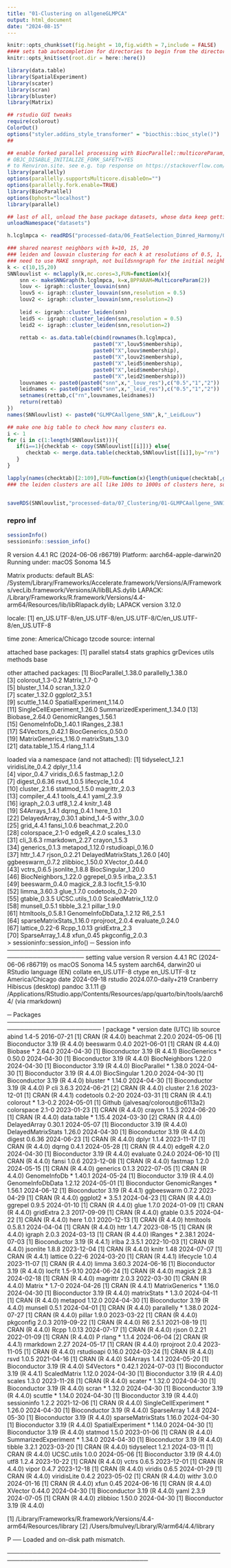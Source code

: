 ```yaml
---
title: "01-Clustering on allgeneGLMPCA"
output: html_document
date: "2024-08-15"
---
```


```r
knitr::opts_chunk$set(fig.height = 10,fig.width = 7,include = FALSE)
#### sets tab autocompletion for directories to begin from the directory containing the .Rproj session, instead of the script's directory if different
knitr::opts_knit$set(root.dir = here::here())

library(data.table)
library(SpatialExperiment)
library(scater)
library(scran)
library(bluster)
library(Matrix)

## rstudio GUI tweaks
require(colorout)
ColorOut()
options("styler.addins_style_transformer" = "biocthis::bioc_style()")
##

## enable forked parallel processing with BiocParallel::multicoreParam, future::, etc. seemed to need this a couple times, but otherwise havent so its here as a preventative measure. part of this is adding the line 
# OBJC_DISABLE_INITIALIZE_FORK_SAFETY=YES
# to Renviron.site. see e.g. top response on https://stackoverflow.com/questions/73638290/python-on-mac-is-it-safe-to-set-objc-disable-initialize-fork-safety-yes-globall 
library(parallelly)
options(parallelly.supportsMulticore.disableOn="")
options(parallelly.fork.enable=TRUE)
library(BiocParallel)
options(bphost="localhost")
library(parallel)

## last of all, unload the base package datasets, whose data keep getting in the way of autocompletions (e.g., Theoph is priortized over TRUE)
unloadNamespace("datasets")
```

```r
h.lcglmpca <- readRDS("processed-data/06_FeatSelection_Dimred_Harmony/04b_allgeneGLMPCA_Harmony.RDS")

### shared nearest neighbors with k=10, 15, 20
### leiden and louvain clustering for each k at resolutions of 0.5, 1, and 2 for each clustering approach
### need to use MAKE snngraph, not buildsnngraph for the initial neighbor graph; we can't tell the latter function we're giving it a reduced dimension matrix as a standalone object
k <- c(10,15,20)
SNNlouvlist <- mclapply(k,mc.cores=3,FUN=function(x){
    snn <- makeSNNGraph(h.lcglmpca, k=x,BPPARAM=MulticoreParam(2))
    louv <- igraph::cluster_louvain(snn)
    louv5 <- igraph::cluster_louvain(snn,resolution = 0.5)
    louv2 <- igraph::cluster_louvain(snn,resolution=2)
    
    leid <- igraph::cluster_leiden(snn)
    leid5 <- igraph::cluster_leiden(snn,resolution = 0.5)
    leid2 <- igraph::cluster_leiden(snn,resolution=2)
    
    rettab <- as.data.table(cbind(rownames(h.lcglmpca),
                            paste0("X",louv5$membership),
                            paste0("X",louv$membership),
                            paste0("X",louv2$membership),
                            paste0("X",leid5$membership),
                            paste0("X",leid$membership),
                            paste0("X",leid2$membership)))
    louvnames <- paste0(paste0("snn",x,"_louv_res"),c("0.5","1","2"))
    leidnames <- paste0(paste0("snn",x,"_leid_res"),c("0.5","1","2"))
    setnames(rettab,c("rn",louvnames,leidnames))
    return(rettab)
})
names(SNNlouvlist) <- paste0("GLMPCAallgene_SNN",k,"_LeidLouv")

## make one big table to check how many clusters ea.
i <- 1
for (i in c(1:length(SNNlouvlist))){
   if(i==1){checktab <- copy(SNNlouvlist[[i]])} else{
      checktab <- merge.data.table(checktab,SNNlouvlist[[i]],by="rn")
   }
}

lapply(names(checktab)[2:109],FUN=function(x){length(unique(checktab[,get(x)]))})
### the leiden clusters are all like 100s to 1000s of clusters here, so we will ignore those downstream.


saveRDS(SNNlouvlist,"processed-data/07_Clustering/01-GLMPCAallgene_SNN10-15-20_leidenAndLouvain_res05-1-2.RDS")

```

### repro inf
```r
sessionInfo()
sessioninfo::session_info()
```
R version 4.4.1 RC (2024-06-06 r86719)
Platform: aarch64-apple-darwin20
Running under: macOS Sonoma 14.5

Matrix products: default
BLAS:   /System/Library/Frameworks/Accelerate.framework/Versions/A/Frameworks/vecLib.framework/Versions/A/libBLAS.dylib 
LAPACK: /Library/Frameworks/R.framework/Versions/4.4-arm64/Resources/lib/libRlapack.dylib;  LAPACK version 3.12.0

locale:
[1] en_US.UTF-8/en_US.UTF-8/en_US.UTF-8/C/en_US.UTF-8/en_US.UTF-8

time zone: America/Chicago
tzcode source: internal

attached base packages:
[1] parallel  stats4    stats     graphics  grDevices utils     methods   base     

other attached packages:
 [1] BiocParallel_1.38.0         parallelly_1.38.0          
 [3] colorout_1.3-0.2            Matrix_1.7-0               
 [5] bluster_1.14.0              scran_1.32.0               
 [7] scater_1.32.0               ggplot2_3.5.1              
 [9] scuttle_1.14.0              SpatialExperiment_1.14.0   
[11] SingleCellExperiment_1.26.0 SummarizedExperiment_1.34.0
[13] Biobase_2.64.0              GenomicRanges_1.56.1       
[15] GenomeInfoDb_1.40.1         IRanges_2.38.1             
[17] S4Vectors_0.42.1            BiocGenerics_0.50.0        
[19] MatrixGenerics_1.16.0       matrixStats_1.3.0          
[21] data.table_1.15.4           rlang_1.1.4                

loaded via a namespace (and not attached):
 [1] tidyselect_1.2.1          viridisLite_0.4.2         dplyr_1.1.4              
 [4] vipor_0.4.7               viridis_0.6.5             fastmap_1.2.0            
 [7] digest_0.6.36             rsvd_1.0.5                lifecycle_1.0.4          
[10] cluster_2.1.6             statmod_1.5.0             magrittr_2.0.3           
[13] compiler_4.4.1            tools_4.4.1               yaml_2.3.9               
[16] igraph_2.0.3              utf8_1.2.4                knitr_1.48               
[19] S4Arrays_1.4.1            dqrng_0.4.1               here_1.0.1               
[22] DelayedArray_0.30.1       abind_1.4-5               withr_3.0.0              
[25] grid_4.4.1                fansi_1.0.6               beachmat_2.20.0          
[28] colorspace_2.1-0          edgeR_4.2.0               scales_1.3.0             
[31] cli_3.6.3                 rmarkdown_2.27            crayon_1.5.3             
[34] generics_0.1.3            metapod_1.12.0            rstudioapi_0.16.0        
[37] httr_1.4.7                rjson_0.2.21              DelayedMatrixStats_1.26.0
[40] ggbeeswarm_0.7.2          zlibbioc_1.50.0           XVector_0.44.0           
[43] vctrs_0.6.5               jsonlite_1.8.8            BiocSingular_1.20.0      
[46] BiocNeighbors_1.22.0      ggrepel_0.9.5             irlba_2.3.5.1            
[49] beeswarm_0.4.0            magick_2.8.3              locfit_1.5-9.10          
[52] limma_3.60.3              glue_1.7.0                codetools_0.2-20         
[55] gtable_0.3.5              UCSC.utils_1.0.0          ScaledMatrix_1.12.0      
[58] munsell_0.5.1             tibble_3.2.1              pillar_1.9.0             
[61] htmltools_0.5.8.1         GenomeInfoDbData_1.2.12   R6_2.5.1                 
[64] sparseMatrixStats_1.16.0  rprojroot_2.0.4           evaluate_0.24.0          
[67] lattice_0.22-6            Rcpp_1.0.13               gridExtra_2.3            
[70] SparseArray_1.4.8         xfun_0.45                 pkgconfig_2.0.3          
> sessioninfo::session_info()
─ Session info ────────────────────────────────────────────────────────────────────
 setting  value
 version  R version 4.4.1 RC (2024-06-06 r86719)
 os       macOS Sonoma 14.5
 system   aarch64, darwin20
 ui       RStudio
 language (EN)
 collate  en_US.UTF-8
 ctype    en_US.UTF-8
 tz       America/Chicago
 date     2024-09-18
 rstudio  2024.07.0-daily+219 Cranberry Hibiscus (desktop)
 pandoc   3.1.11 @ /Applications/RStudio.app/Contents/Resources/app/quarto/bin/tools/aarch64/ (via rmarkdown)

─ Packages ────────────────────────────────────────────────────────────────────────
 ! package              * version  date (UTC) lib source
   abind                  1.4-5    2016-07-21 [1] CRAN (R 4.4.0)
   beachmat               2.20.0   2024-05-06 [1] Bioconductor 3.19 (R 4.4.0)
   beeswarm               0.4.0    2021-06-01 [1] CRAN (R 4.4.0)
   Biobase              * 2.64.0   2024-04-30 [1] Bioconductor 3.19 (R 4.4.1)
   BiocGenerics         * 0.50.0   2024-04-30 [1] Bioconductor 3.19 (R 4.4.0)
   BiocNeighbors          1.22.0   2024-04-30 [1] Bioconductor 3.19 (R 4.4.0)
   BiocParallel         * 1.38.0   2024-04-30 [1] Bioconductor 3.19 (R 4.4.0)
   BiocSingular           1.20.0   2024-04-30 [1] Bioconductor 3.19 (R 4.4.0)
   bluster              * 1.14.0   2024-04-30 [1] Bioconductor 3.19 (R 4.4.0)
 P cli                    3.6.3    2024-06-21 [2] CRAN (R 4.4.0)
   cluster                2.1.6    2023-12-01 [1] CRAN (R 4.4.1)
   codetools              0.2-20   2024-03-31 [1] CRAN (R 4.4.1)
   colorout             * 1.3-0.2  2024-05-01 [1] Github (jalvesaq/colorout@c6113a2)
   colorspace             2.1-0    2023-01-23 [1] CRAN (R 4.4.0)
   crayon                 1.5.3    2024-06-20 [1] CRAN (R 4.4.0)
   data.table           * 1.15.4   2024-03-30 [2] CRAN (R 4.4.0)
   DelayedArray           0.30.1   2024-05-07 [1] Bioconductor 3.19 (R 4.4.0)
   DelayedMatrixStats     1.26.0   2024-04-30 [1] Bioconductor 3.19 (R 4.4.0)
   digest                 0.6.36   2024-06-23 [1] CRAN (R 4.4.0)
   dplyr                  1.1.4    2023-11-17 [1] CRAN (R 4.4.0)
   dqrng                  0.4.1    2024-05-28 [1] CRAN (R 4.4.0)
   edgeR                  4.2.0    2024-04-30 [1] Bioconductor 3.19 (R 4.4.0)
   evaluate               0.24.0   2024-06-10 [1] CRAN (R 4.4.0)
   fansi                  1.0.6    2023-12-08 [1] CRAN (R 4.4.0)
   fastmap                1.2.0    2024-05-15 [1] CRAN (R 4.4.0)
   generics               0.1.3    2022-07-05 [1] CRAN (R 4.4.0)
   GenomeInfoDb         * 1.40.1   2024-05-24 [1] Bioconductor 3.19 (R 4.4.0)
   GenomeInfoDbData       1.2.12   2024-05-01 [1] Bioconductor
   GenomicRanges        * 1.56.1   2024-06-12 [1] Bioconductor 3.19 (R 4.4.1)
   ggbeeswarm             0.7.2    2023-04-29 [1] CRAN (R 4.4.0)
   ggplot2              * 3.5.1    2024-04-23 [1] CRAN (R 4.4.0)
   ggrepel                0.9.5    2024-01-10 [1] CRAN (R 4.4.0)
   glue                   1.7.0    2024-01-09 [1] CRAN (R 4.4.0)
   gridExtra              2.3      2017-09-09 [1] CRAN (R 4.4.0)
   gtable                 0.3.5    2024-04-22 [1] CRAN (R 4.4.0)
   here                   1.0.1    2020-12-13 [1] CRAN (R 4.4.0)
   htmltools              0.5.8.1  2024-04-04 [1] CRAN (R 4.4.0)
   httr                   1.4.7    2023-08-15 [1] CRAN (R 4.4.0)
   igraph                 2.0.3    2024-03-13 [1] CRAN (R 4.4.0)
   IRanges              * 2.38.1   2024-07-03 [1] Bioconductor 3.19 (R 4.4.1)
   irlba                  2.3.5.1  2022-10-03 [1] CRAN (R 4.4.0)
   jsonlite               1.8.8    2023-12-04 [1] CRAN (R 4.4.0)
   knitr                  1.48     2024-07-07 [1] CRAN (R 4.4.1)
   lattice                0.22-6   2024-03-20 [1] CRAN (R 4.4.1)
   lifecycle              1.0.4    2023-11-07 [1] CRAN (R 4.4.0)
   limma                  3.60.3   2024-06-16 [1] Bioconductor 3.19 (R 4.4.0)
   locfit                 1.5-9.10 2024-06-24 [1] CRAN (R 4.4.0)
   magick                 2.8.3    2024-02-18 [1] CRAN (R 4.4.0)
   magrittr               2.0.3    2022-03-30 [1] CRAN (R 4.4.0)
   Matrix               * 1.7-0    2024-04-26 [1] CRAN (R 4.4.1)
   MatrixGenerics       * 1.16.0   2024-04-30 [1] Bioconductor 3.19 (R 4.4.0)
   matrixStats          * 1.3.0    2024-04-11 [1] CRAN (R 4.4.0)
   metapod                1.12.0   2024-04-30 [1] Bioconductor 3.19 (R 4.4.0)
   munsell                0.5.1    2024-04-01 [1] CRAN (R 4.4.0)
   parallelly           * 1.38.0   2024-07-27 [1] CRAN (R 4.4.0)
   pillar                 1.9.0    2023-03-22 [1] CRAN (R 4.4.0)
   pkgconfig              2.0.3    2019-09-22 [1] CRAN (R 4.4.0)
   R6                     2.5.1    2021-08-19 [1] CRAN (R 4.4.0)
   Rcpp                   1.0.13   2024-07-17 [1] CRAN (R 4.4.0)
   rjson                  0.2.21   2022-01-09 [1] CRAN (R 4.4.0)
 P rlang                * 1.1.4    2024-06-04 [2] CRAN (R 4.4.1)
   rmarkdown              2.27     2024-05-17 [1] CRAN (R 4.4.0)
   rprojroot              2.0.4    2023-11-05 [1] CRAN (R 4.4.0)
   rstudioapi             0.16.0   2024-03-24 [1] CRAN (R 4.4.0)
   rsvd                   1.0.5    2021-04-16 [1] CRAN (R 4.4.0)
   S4Arrays               1.4.1    2024-05-20 [1] Bioconductor 3.19 (R 4.4.0)
   S4Vectors            * 0.42.1   2024-07-03 [1] Bioconductor 3.19 (R 4.4.1)
   ScaledMatrix           1.12.0   2024-04-30 [1] Bioconductor 3.19 (R 4.4.0)
   scales                 1.3.0    2023-11-28 [1] CRAN (R 4.4.0)
   scater               * 1.32.0   2024-04-30 [1] Bioconductor 3.19 (R 4.4.0)
   scran                * 1.32.0   2024-04-30 [1] Bioconductor 3.19 (R 4.4.0)
   scuttle              * 1.14.0   2024-04-30 [1] Bioconductor 3.19 (R 4.4.0)
   sessioninfo            1.2.2    2021-12-06 [1] CRAN (R 4.4.0)
   SingleCellExperiment * 1.26.0   2024-04-30 [1] Bioconductor 3.19 (R 4.4.0)
   SparseArray            1.4.8    2024-05-30 [1] Bioconductor 3.19 (R 4.4.0)
   sparseMatrixStats      1.16.0   2024-04-30 [1] Bioconductor 3.19 (R 4.4.0)
   SpatialExperiment    * 1.14.0   2024-04-30 [1] Bioconductor 3.19 (R 4.4.0)
   statmod                1.5.0    2023-01-06 [1] CRAN (R 4.4.0)
   SummarizedExperiment * 1.34.0   2024-04-30 [1] Bioconductor 3.19 (R 4.4.0)
   tibble                 3.2.1    2023-03-20 [1] CRAN (R 4.4.0)
   tidyselect             1.2.1    2024-03-11 [1] CRAN (R 4.4.0)
   UCSC.utils             1.0.0    2024-05-06 [1] Bioconductor 3.19 (R 4.4.0)
   utf8                   1.2.4    2023-10-22 [1] CRAN (R 4.4.0)
   vctrs                  0.6.5    2023-12-01 [1] CRAN (R 4.4.0)
   vipor                  0.4.7    2023-12-18 [1] CRAN (R 4.4.0)
   viridis                0.6.5    2024-01-29 [1] CRAN (R 4.4.0)
   viridisLite            0.4.2    2023-05-02 [1] CRAN (R 4.4.0)
   withr                  3.0.0    2024-01-16 [1] CRAN (R 4.4.0)
   xfun                   0.45     2024-06-16 [1] CRAN (R 4.4.0)
   XVector                0.44.0   2024-04-30 [1] Bioconductor 3.19 (R 4.4.0)
   yaml                   2.3.9    2024-07-05 [1] CRAN (R 4.4.0)
   zlibbioc               1.50.0   2024-04-30 [1] Bioconductor 3.19 (R 4.4.0)

 [1] /Library/Frameworks/R.framework/Versions/4.4-arm64/Resources/library
 [2] /Users/bmulvey/Library/R/arm64/4.4/library

 P ── Loaded and on-disk path mismatch.

───────────────────────────────────────────────────────────────────────────────────
